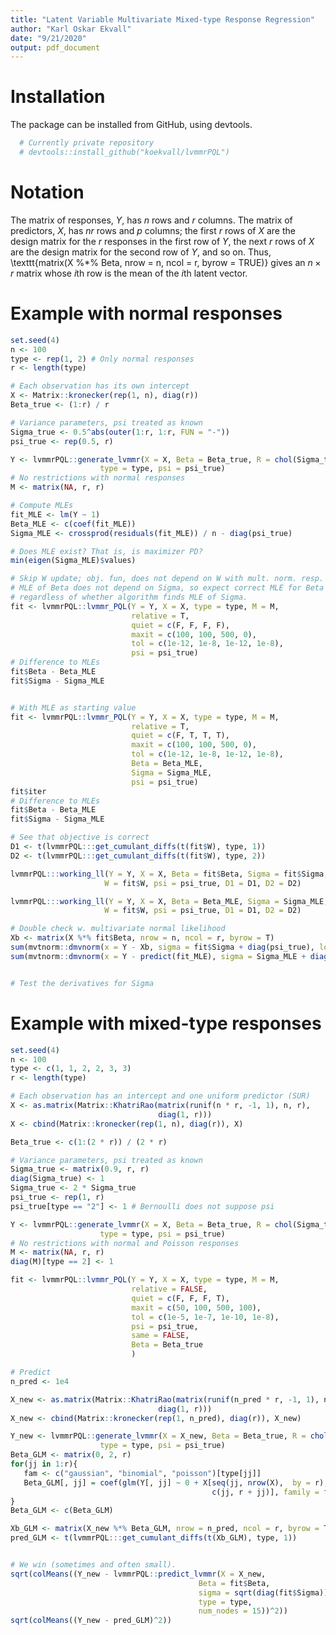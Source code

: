 ```yaml
---
title: "Latent Variable Multivariate Mixed-type Response Regression"
author: "Karl Oskar Ekvall"
date: "9/21/2020"
output: pdf_document
---
```


# Installation

The package can be installed from GitHub, using devtools.

```r
  # Currently private repository
  # devtools::install_github("koekvall/lvmmrPQL") 
```


# Notation

The matrix of responses, $Y$, has $n$ rows and $r$ columns. The matrix of predictors, $X$, has $nr$ rows and $p$ columns; the first $r$ rows of $X$ are the design matrix for the $r$ responses in the first row of $Y$, the next $r$ rows of $X$ are the design matrix for the second row of $Y$, and so on. Thus, \texttt{matrix(X %*% Beta, nrow = n, ncol = r, byrow = TRUE)} gives an $n\times r$ matrix whose $i$th row is the mean of the $i$th latent vector.

# Example with normal responses
```r
set.seed(4)
n <- 100
type <- rep(1, 2) # Only normal responses
r <- length(type)

# Each observation has its own intercept
X <- Matrix::kronecker(rep(1, n), diag(r))
Beta_true <- (1:r) / r

# Variance parameters, psi treated as known
Sigma_true <- 0.5^abs(outer(1:r, 1:r, FUN = "-"))
psi_true <- rep(0.5, r)

Y <- lvmmrPQL::generate_lvmmr(X = X, Beta = Beta_true, R = chol(Sigma_true),
                    type = type, psi = psi_true)
# No restrictions with normal responses
M <- matrix(NA, r, r)

# Compute MLEs
fit_MLE <- lm(Y ~ 1)
Beta_MLE <- c(coef(fit_MLE))
Sigma_MLE <- crossprod(residuals(fit_MLE)) / n - diag(psi_true)

# Does MLE exist? That is, is maximizer PD?
min(eigen(Sigma_MLE)$values)

# Skip W update; obj. fun, does not depend on W with mult. norm. resp.
# MLE of Beta does not depend on Sigma, so expect correct MLE for Beta
# regardless of whether algorithm finds MLE of Sigma.
fit <- lvmmrPQL::lvmmr_PQL(Y = Y, X = X, type = type, M = M,
                           relative = T,
                           quiet = c(F, F, F, F),
                           maxit = c(100, 100, 500, 0),
                           tol = c(1e-12, 1e-8, 1e-12, 1e-8),
                           psi = psi_true)
# Difference to MLEs
fit$Beta - Beta_MLE
fit$Sigma - Sigma_MLE


# With MLE as starting value
fit <- lvmmrPQL::lvmmr_PQL(Y = Y, X = X, type = type, M = M,
                           relative = T,
                           quiet = c(F, T, T, T),
                           maxit = c(100, 100, 500, 0),
                           tol = c(1e-12, 1e-8, 1e-12, 1e-8),
                           Beta = Beta_MLE,
                           Sigma = Sigma_MLE,
                           psi = psi_true)
fit$iter
# Difference to MLEs
fit$Beta - Beta_MLE
fit$Sigma - Sigma_MLE

# See that objective is correct
D1 <- t(lvmmrPQL:::get_cumulant_diffs(t(fit$W), type, 1))
D2 <- t(lvmmrPQL:::get_cumulant_diffs(t(fit$W), type, 2))

lvmmrPQL:::working_ll(Y = Y, X = X, Beta = fit$Beta, Sigma = fit$Sigma,
                     W = fit$W, psi = psi_true, D1 = D1, D2 = D2)

lvmmrPQL:::working_ll(Y = Y, X = X, Beta = Beta_MLE, Sigma = Sigma_MLE,
                     W = fit$W, psi = psi_true, D1 = D1, D2 = D2)

# Double check w. multivariate normal likelihood
Xb <- matrix(X %*% fit$Beta, nrow = n, ncol = r, byrow = T)
sum(mvtnorm::dmvnorm(x = Y - Xb, sigma = fit$Sigma + diag(psi_true), log = TRUE))
sum(mvtnorm::dmvnorm(x = Y - predict(fit_MLE), sigma = Sigma_MLE + diag(psi_true), log = TRUE))


# Test the derivatives for Sigma

```


# Example with mixed-type responses
```r
set.seed(4)
n <- 100
type <- c(1, 1, 2, 2, 3, 3)
r <- length(type)

# Each observation has an intercept and one uniform predictor (SUR)
X <- as.matrix(Matrix::KhatriRao(matrix(runif(n * r, -1, 1), n, r),
                                 diag(1, r)))
X <- cbind(Matrix::kronecker(rep(1, n), diag(r)), X)

Beta_true <- c(1:(2 * r)) / (2 * r)

# Variance parameters, psi treated as known
Sigma_true <- matrix(0.9, r, r)
diag(Sigma_true) <- 1
Sigma_true <- 2 * Sigma_true
psi_true <- rep(1, r)
psi_true[type == "2"] <- 1 # Bernoulli does not suppose psi

Y <- lvmmrPQL::generate_lvmmr(X = X, Beta = Beta_true, R = chol(Sigma_true),
                    type = type, psi = psi_true)
# No restrictions with normal and Poisson responses
M <- matrix(NA, r, r)
diag(M)[type == 2] <- 1

fit <- lvmmrPQL::lvmmr_PQL(Y = Y, X = X, type = type, M = M,
                           relative = FALSE,
                           quiet = c(F, F, F, T),
                           maxit = c(50, 100, 500, 100),
                           tol = c(1e-5, 1e-7, 1e-10, 1e-8),
                           psi = psi_true,
                           same = FALSE,
                           Beta = Beta_true
                           )

# Predict
n_pred <- 1e4

X_new <- as.matrix(Matrix::KhatriRao(matrix(runif(n_pred * r, -1, 1), n_pred, r),
                                 diag(1, r)))
X_new <- cbind(Matrix::kronecker(rep(1, n_pred), diag(r)), X_new)

Y_new <- lvmmrPQL::generate_lvmmr(X = X_new, Beta = Beta_true, R = chol(Sigma_true),
                    type = type, psi = psi_true)
Beta_GLM <- matrix(0, 2, r)
for(jj in 1:r){
   fam <- c("gaussian", "binomial", "poisson")[type[jj]]
   Beta_GLM[, jj] = coef(glm(Y[, jj] ~ 0 + X[seq(jj, nrow(X),  by = r),
                                             c(jj, r + jj)], family = fam))
}
Beta_GLM <- c(Beta_GLM)

Xb_GLM <- matrix(X_new %*% Beta_GLM, nrow = n_pred, ncol = r, byrow = T)
pred_GLM <- t(lvmmrPQL:::get_cumulant_diffs(t(Xb_GLM), type, 1))


# We win (sometimes and often small).
sqrt(colMeans((Y_new - lvmmrPQL::predict_lvmmr(X = X_new,
                                          Beta = fit$Beta,
                                          sigma = sqrt(diag(fit$Sigma)),
                                          type = type,
                                          num_nodes = 15))^2))
sqrt(colMeans((Y_new - pred_GLM)^2))

```

